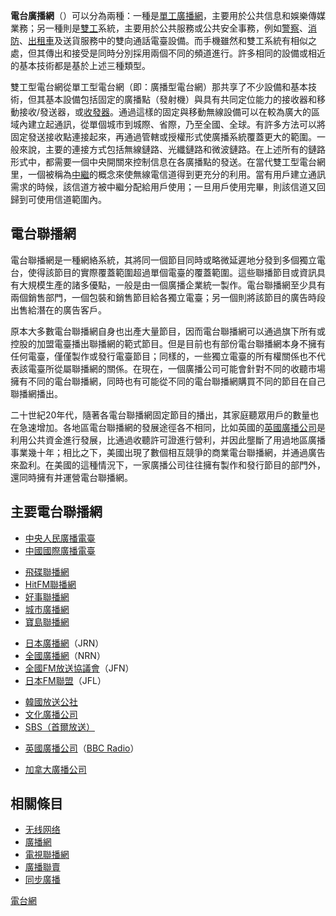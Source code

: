 {{Distinguish|电台辛迪加}}

'''電台廣播網'''（{{Lang-en|'''Radio Network'''}}）可以分為兩種：一種是[[單工|單工]][[廣播網|廣播網]]，主要用於公共信息和娛樂傳媒業務；另一種則是[[雙工|雙工]]系統，主要用於公共服務或公共安全事務，例如[[警察|警察]]、[[消防|消防]]、[[出租車|出租車]]及送貨服務中的雙向通話電臺設備。而手機雖然和雙工系統有相似之處，但其傳出和接受是同時分別採用兩個不同的頻道進行。許多相同的設備或相近的基本技術都是基於上述三種類型。

雙工型電台網從單工型電台網（即：廣播型電台網）那共享了不少設備和基本技術，但其基本設備包括固定的廣播點（發射機）與具有共同定位能力的接收器和移動接收/發送器，或[[收發器|收發器]]。通過這樣的固定與移動無線設備可以在較為廣大的區域內建立起通訊，從單個城市到城際、省際，乃至全國、全球。有許多方法可以將固定發送接收點連接起來，再通過管轄或授權形式使廣播系統覆蓋更大的範圍。一般來說，主要的連接方式包括無線鏈路、光纖鏈路和微波鏈路。在上述所有的鏈路形式中，都需要一個中央開關來控制信息在各廣播點的發送。在當代雙工型電台網里，一個被稱為[[中繼|中繼]]的概念來使無線電信道得到更充分的利用。當有用戶建立通訊需求的時候，該信道方被中繼分配給用戶使用；一旦用戶使用完畢，則該信道又回歸到可使用信道範圍內。

== 電台聯播網 ==
電台聯播網是一種網絡系統，其將同一個節目同時或略微延遲地分發到多個獨立電台，使得該節目的實際覆蓋範圍超過單個電臺的覆蓋範圍。這些聯播節目或資訊具有大規模生產的諸多優點，一般是由一個廣播企業統一製作。電台聯播網至少具有兩個銷售部門，一個包裝和銷售節目給各獨立電臺；另一個則將該節目的廣告時段出售給潛在的廣告客戶。

原本大多數電台聯播網自身也出產大量節目，因而電台聯播網可以通過旗下所有或控股的加盟電臺播出聯播網的範式節目。但是目前也有部份電台聯播網本身不擁有任何電臺，僅僅製作或發行電臺節目；同樣的，一些獨立電臺的所有權關係也不代表該電臺所從屬聯播網的關係。在現在，一個廣播公司可能會針對不同的收聽市場擁有不同的電台聯播網，同時也有可能從不同的電台聯播網購買不同的節目在自己聯播網播出。

二十世紀20年代，隨著各電台聯播網固定節目的播出，其家庭聽眾用戶的數量也在急速增加。各地區電台聯播網的發展途徑各不相同，比如英國的[[英國廣播公司|英國廣播公司]]是利用公共資金進行發展，比通過收聽許可證進行營利，并因此壟斷了用過地區廣播事業幾十年；相比之下，美國出現了數個相互競爭的商業電台聯播網，并通過廣告來盈利。在美國的這種情況下，一家廣播公司往往擁有製作和發行節目的部門外，還同時擁有并運營電台聯播網。

== 主要電台聯播網 ==
* [[中央人民廣播電臺|中央人民廣播電臺]]
* [[中國國際廣播電臺|中國國際廣播電臺]]

* [[飛碟聯播網|飛碟聯播網]]
* [[HitFM聯播網|HitFM聯播網]]
* [[好事聯播網|好事聯播網]]
* [[城市廣播網|城市廣播網]]
* [[寶島聯播網|寶島聯播網]]

* [[日本廣播網|日本廣播網]]（JRN）
* [[全國廣播網|全國廣播網]]（NRN）
* [[全國FM放送協議會|全國FM放送協議會]]（JFN）
* [[日本FM聯盟|日本FM聯盟]]（JFL）

* [[韓國放送公社|韓國放送公社]]
* [[文化廣播公司|文化廣播公司]]
* [[SBS_(韓國)|SBS（首爾放送）]]

* [[英國廣播公司|英國廣播公司]]（[[英國廣播公司電台|BBC Radio]]）

* [[加拿大廣播公司|加拿大廣播公司]]

== 相關條目 ==
* [[无线网络|无线网络]]
* [[廣播網|廣播網]]
* [[電視聯播網|電視聯播網]]
* [[廣播聯賣|廣播聯賣]]
* [[同步廣播|同步廣播]]

[[Category:電台網|]]
